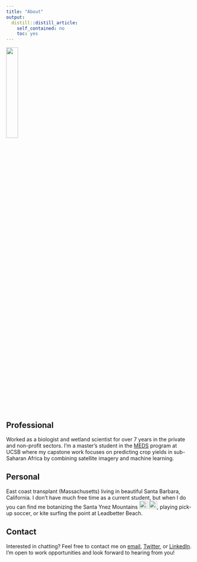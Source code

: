 ```yaml
---
title: "About"
output: 
  distill::distill_article:
    self_contained: no
    toc: yes
---
```


![](images/steven_2.jpeg){width=25%} 

## Professional
Worked as a biologist and wetland scientist for over 7 years in the private and non-profit sectors. I'm a master's student in the [MEDS](https://bren.ucsb.edu/masters-programs/master-environmental-data-science) program at UCSB where my capstone work focuses on predicting crop yields in sub-Saharan Africa by combining satellite imagery and machine learning.

## Personal
East coast transplant (Massachusetts) living in beautiful Santa Barbara, California. I don't have much free time as a current student, but when I do you can find me botanizing the Santa Ynez Mountains [<img alt="Image" draggable="true" src="https://pbs.twimg.com/profile_images/1192176416256745472/5uis_66j_400x400.jpg" width="22" height="22" border ="0" class="css-9pa8cd">](https://www.inaturalist.org/people/stevenc_plantid/) [<img alt="logo" src="https://www.calflora.org/entry/imgx/newsun100dk.gif" width="22" height="22" border="0"></i>](https://www.calflora.org/cgi-bin/contrib_profile.cgi?seq=113317), playing pick-up soccer, or kite surfing the point at Leadbetter Beach. 


## Contact
Interested in chatting? Feel free to contact me on [email](mailto:scognac@bren.ucsb.edu){target="_blank"}, [Twitter](https://twitter.com/Cognack_){target="_blank"}, or [LinkedIn](https://www.linkedin.com/in/steven-cognac-24542658/){target="_blank"}. I'm open to work opportunities and look forward to hearing from you!
